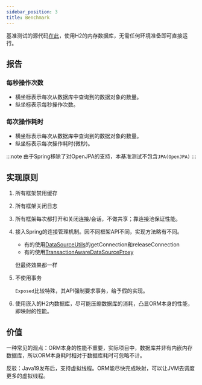 ```yaml
---
sidebar_position: 3
title: Benchmark
---
```



基准测试的源代码[在此](https://github.com/babyfish-ct/jimmer/tree/main/benchmark)，使用H2的内存数据库，无需任何环境准备即可直接运行。

## 报告

### 每秒操作次数

- 横坐标表示每次从数据库中查询到的数据对象的数量。
- 纵坐标表示每秒操作次数。

<Benchmark type="OPS" locale="zh"/>

### 每次操作耗时

- 横坐标表示每次从数据库中查询到的数据对象的数量。
- 纵坐标表示每次操作耗时(微秒)。

<Benchmark type="TIME" locale="zh"/>

:::note
由于Spring移除了对OpenJPA的支持，本基准测试不包含`JPA(OpenJPA)`
:::

## 实现原则

1.  所有框架禁用缓存

2.  所有框架关闭日志

3.  所有框架每次都打开和关闭连接/会话，不做共享；靠连接池保证性能。

4.  接入Spring的连接管理机制。因不同框架API不同，实现方法略有不同。
    
    - 有的使用[DataSourceUtils](https://docs.spring.io/spring-framework/docs/current/javadoc-api/org/springframework/jdbc/datasource/DataSourceUtils.html)的getConnection和releaseConnection
    - 有的使用[TransactionAwareDataSourceProxy](https://docs.spring.io/spring-framework/docs/current/javadoc-api/org/springframework/jdbc/datasource/TransactionAwareDataSourceProxy.html)
    
    但最终效果都一样
5.  不使用事务
    
    `Exposed`比较特殊，其API强制要求事务，给予假的实现。

6.  使用嵌入的H2内数据库，尽可能压缩数据库的消耗，凸显ORM本身的性能，即映射的性能。

## 价值

一种常见的观点：ORM本身的性能不重要，实际项目中，数据库并非有内嵌内存数据库，所以ORM本身耗时相对于数据库耗时可忽略不计。

反驳：Java19发布后，支持虚拟线程。ORM能尽快完成映射，可以让JVM去调度更多的虚拟线程。
